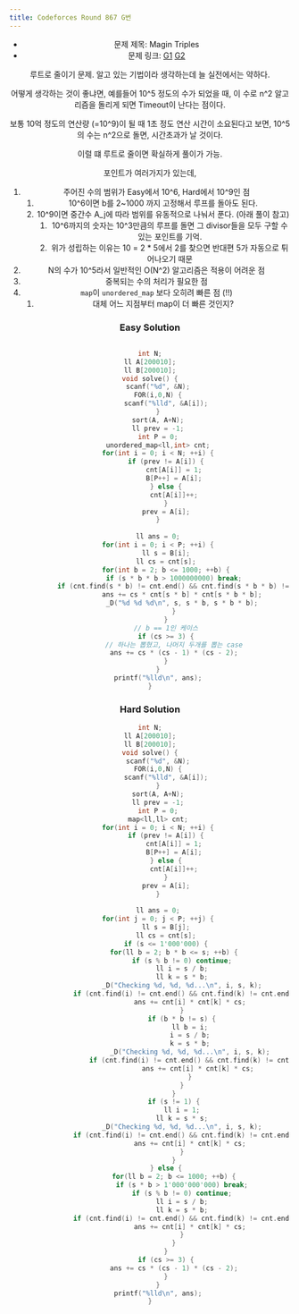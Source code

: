 ```yaml
---
title: Codeforces Round 867 G번
---
```


<Header />

- 문제 제목: Magin Triples
- 문제 링크: [G1](https://codeforces.com/contest/1822/problem/G1) [G2](https://codeforces.com/contest/1822/problem/G2)

루트로 줄이기 문제. 알고 있는 기법이라 생각하는데 늘 실전에서는 약하다.

어떻게 생각하는 것이 좋냐면, 예를들어 10^5 정도의 수가 되었을 때, 이 수로 n^2 알고리즘을 돌리게 되면 Timeout이 난다는 점이다.

보통 10억 정도의 연산량 (=10^9)이 될 때 1초 정도 연산 시간이 소요된다고 보면, 10^5의 수는 n^2으로 돌면, 시간초과가 날 것이다.

이럴 떄 루트로 줄이면 확실하게 풀이가 가능.


포인트가 여러가지가 있는데,

1. 주어진 수의 범위가 Easy에서 10^6, Hard에서 10^9인 점
    1. 10^6이면 b를 2~1000 까지 고정해서 루프를 돌아도 된다.
    2. 10^9이면 중간수 A_j에 따라 범위를 유동적으로 나눠서 푼다. (아래 풀이 참고)
        1. 10^6까지의 숫자는 10^3만큼의 루프를 돌면 그 divisor들을 모두 구할 수 있는 포인트를 기억.
        2. 위가 성립하는 이유는 10 = 2 * 5에서 2를 찾으면 반대편 5가 자동으로 튀어나오기 때문
2. N의 수가 10^5라서 일반적인 O(N^2) 알고리즘은 적용이 어려운 점
3. 중복되는 수의 처리가 필요한 점
4. `map`이 `unordered_map` 보다 오히려 빠른 점 (!!)
    1. 대체 어느 지점부터 map이 더 빠른 것인지?


### Easy Solution

```cpp

int N;
ll A[200010];
ll B[200010];
void solve() {
    scanf("%d", &N);
    FOR(i,0,N) {
        scanf("%lld", &A[i]);
    }
    sort(A, A+N);
    ll prev = -1;
    int P = 0;
    unordered_map<ll,int> cnt;
    for(int i = 0; i < N; ++i) {
        if (prev != A[i]) {
            cnt[A[i]] = 1;
            B[P++] = A[i];
        } else {
            cnt[A[i]]++;
        }
        prev = A[i];
    }
 
    ll ans = 0;
    for(int i = 0; i < P; ++i) {
        ll s = B[i];
        ll cs = cnt[s];
        for(int b = 2; b <= 1000; ++b) {
            if (s * b * b > 1000000000) break;
            if (cnt.find(s * b) != cnt.end() && cnt.find(s * b * b) != cnt.end()) {
                ans += cs * cnt[s * b] * cnt[s * b * b];
                _D("%d %d %d\n", s, s * b, s * b * b);
            }
        }
        // b == 1인 케이스
        if (cs >= 3) {
            // 하나는 뽑혔고, 나머지 두개를 뽑는 case
            ans += cs * (cs - 1) * (cs - 2);
        }
    }
    printf("%lld\n", ans);
}
```

### Hard Solution

```cpp
int N;
ll A[200010];
ll B[200010];
void solve() {
    scanf("%d", &N);
    FOR(i,0,N) {
        scanf("%lld", &A[i]);
    }
    sort(A, A+N);
    ll prev = -1;
    int P = 0;
    map<ll,ll> cnt;
    for(int i = 0; i < N; ++i) {
        if (prev != A[i]) {
            cnt[A[i]] = 1;
            B[P++] = A[i];
        } else {
            cnt[A[i]]++;
        }
        prev = A[i];
    }
 
    ll ans = 0;
    for(int j = 0; j < P; ++j) {
        ll s = B[j];
        ll cs = cnt[s];
        if (s <= 1'000'000) {
            for(ll b = 2; b * b <= s; ++b) {
                if (s % b != 0) continue;
                ll i = s / b;
                ll k = s * b;
                _D("Checking %d, %d, %d...\n", i, s, k);
                if (cnt.find(i) != cnt.end() && cnt.find(k) != cnt.end()) {
                    ans += cnt[i] * cnt[k] * cs;
                }
                if (b * b != s) {
                    ll b = i;
                    i = s / b;
                    k = s * b;
                    _D("Checking %d, %d, %d...\n", i, s, k);
                    if (cnt.find(i) != cnt.end() && cnt.find(k) != cnt.end()) {
                        ans += cnt[i] * cnt[k] * cs;
                    }
                }
            }
            if (s != 1) {
                ll i = 1;
                ll k = s * s;
                _D("Checking %d, %d, %d...\n", i, s, k);
                if (cnt.find(i) != cnt.end() && cnt.find(k) != cnt.end()) {
                    ans += cnt[i] * cnt[k] * cs;
                }
            }
        } else {
            for(ll b = 2; b <= 1000; ++b) {
                if (s * b > 1'000'000'000) break;
                if (s % b != 0) continue;
                ll i = s / b;
                ll k = s * b;
                if (cnt.find(i) != cnt.end() && cnt.find(k) != cnt.end()) {
                    ans += cnt[i] * cnt[k] * cs;
                }
            }
        }
        if (cs >= 3) {
            ans += cs * (cs - 1) * (cs - 2);
        }
    }
    printf("%lld\n", ans);
}
```


<Comment />
